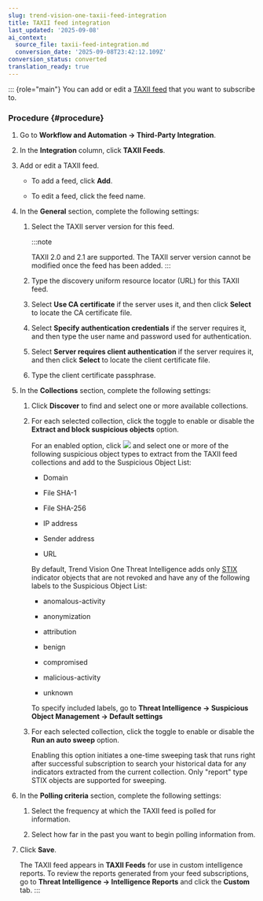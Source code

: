 ```yaml
---
slug: trend-vision-one-taxii-feed-integration
title: TAXII feed integration
last_updated: '2025-09-08'
ai_context:
  source_file: taxii-feed-integration.md
  conversion_date: '2025-09-08T23:42:12.109Z'
conversion_status: converted
translation_ready: true
---
```


::: {role="main"}
You can add or edit a [TAXII feed](https://help.eset.com/eti_portal/en-US/taxii_feeds.mdx) that you want to subscribe to.

### Procedure {#procedure}

1.  Go to **Workflow and Automation → Third-Party Integration**.

2.  In the **Integration** column, click **TAXII Feeds**.

3.  Add or edit a TAXII feed.

    - To add a feed, click **Add**.

    - To edit a feed, click the feed name.

4.  In the **General** section, complete the following settings:

    1.  Select the TAXII server version for this feed.

        :::note

        TAXII 2.0 and 2.1 are supported. The TAXII server version cannot be modified once the feed has been added.
        :::

    2.  Type the discovery uniform resource locator (URL) for this TAXII feed.

    3.  Select **Use CA certificate** if the server uses it, and then click **Select** to locate the CA certificate file.

    4.  Select **Specify authentication credentials** if the server requires it, and then type the user name and password used for authentication.

    5.  Select **Server requires client authentication** if the server requires it, and then click **Select** to locate the client certificate file.

    6.  Type the client certificate passphrase.

5.  In the **Collections** section, complete the following settings:

    1.  Click **Discover** to find and select one or more available collections.

    2.  For each selected collection, click the toggle to enable or disable the **Extract and block suspicious objects** option.

        For an enabled option, click ![](/images/edit_icon=e867c8bf-3c64-4b15-95f5-bf7a76d585ef.webp) and select one or more of the following suspicious object types to extract from the TAXII feed collections and add to the Suspicious Object List:

        - Domain

        - File SHA-1

        - File SHA-256

        - IP address

        - Sender address

        - URL

        By default, Trend Vision One Threat Intelligence adds only [STIX](https://docs.oasis-open.org/cti/stix/) indicator objects that are not revoked and have any of the following labels to the Suspicious Object List:

        - anomalous-activity

        - anonymization

        - attribution

        - benign

        - compromised

        - malicious-activity

        - unknown

        To specify included labels, go to **Threat Intelligence → Suspicious Object Management → Default settings**

    3.  For each selected collection, click the toggle to enable or disable the **Run an auto sweep** option.

        Enabling this option initiates a one-time sweeping task that runs right after successful subscription to search your historical data for any indicators extracted from the current collection. Only "report" type STIX objects are supported for sweeping.

6.  In the **Polling criteria** section, complete the following settings:

    1.  Select the frequency at which the TAXII feed is polled for information.

    2.  Select how far in the past you want to begin polling information from.

7.  Click **Save**.

    The TAXII feed appears in **TAXII Feeds** for use in custom intelligence reports. To review the reports generated from your feed subscriptions, go to **Threat Intelligence → Intelligence Reports** and click the **Custom** tab.
:::
